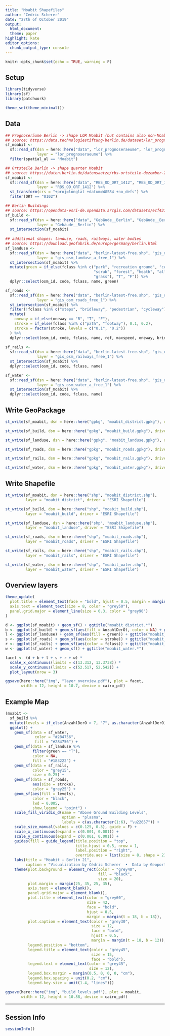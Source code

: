 ```yaml
---
title: "Moabit Shapefiles"
author: "Cedric Scherer"
date: "27th of October 2019"
output:
  html_document:
  theme: paper
highlight: kate
editor_options:
  chunk_output_type: console
---
```

  
```r
knitr::opts_chunk$set(echo = TRUE, warning = F)
```

## Setup

```r
library(tidyverse)
library(sf)
library(patchwork)

theme_set(theme_minimal())
```

## Data

```r
## Prognoseräume Berlin -> shape LOR Moabit (but contains also non-Moabit areas in the south...)
## source: https://data.technologiestiftung-berlin.de/dataset/lor_prognoseraeume/en
sf_moabit <- 
  sf::read_sf(dsn = here::here("data", "lor_prognoseraeume", "lor_prognoseraeume.shp"), 
              layer = "lor_prognoseraeume") %>% 
  filter(spatial_al == "Moabit")

## Ortsteile Berlin -> shape quarter Moabit 
## source: https://daten.berlin.de/datensaetze/rbs-ortsteile-dezember-2014
sf_moabit <- 
  sf::read_sf(dsn = here::here("data", "RBS_OD_ORT_1412", "RBS_OD_ORT_1412.shp"), 
              layer = "RBS_OD_ORT_1412") %>% 
  st_transform(crs = "+proj=longlat +datum=WGS84 +no_defs") %>% 
  filter(ORT == "0102")

## Berlin Buildings
## source: https://opendata-esri-de.opendata.arcgis.com/datasets/ecf431fd8c394ee1b2fd7d54563e7b81_0
sf_build <-
  sf::read_sf(dsn = here::here("data", "Gebäude__Berlin", "Gebäude__Berlin.shp"), 
              layer = "Gebäude__Berlin") %>%
  st_intersection(sf_moabit)
  
## additional shapes: landuse, roads, railways, water bodies
## source: https://download.geofabrik.de/europe/germany/berlin.html
sf_landuse <-
  sf::read_sf(dsn = here::here("data", "berlin-latest-free.shp", "gis_osm_landuse_a_free_1.shp"), 
              layer = "gis_osm_landuse_a_free_1") %>% 
  st_intersection(sf_moabit) %>% 
  mutate(green = if_else(fclass %in% c("park", "recreation_ground", "cemetery", 
                                       "scrub", "forest", "heath", "allotments", 
                                       "grass"), "T", "F")) %>% 
  dplyr::select(osm_id, code, fclass, name, green)

sf_roads <-
  sf::read_sf(dsn = here::here("data", "berlin-latest-free.shp", "gis_osm_roads_free_1.shp"), 
              layer = "gis_osm_roads_free_1") %>% 
  st_intersection(sf_moabit) %>% 
  filter(!fclass %in% c("steps", "bridleway", "pedestrian", "cycleway")) %>% 
  mutate(
    oneway = if_else(oneway == "B", "T", "F"),
    stroke = if_else(fclass %in% c("path", "footway"), 0.1, 0.2),
    stroke = factor(stroke, levels = c("0.1", "0.2"))
  ) %>% 
  dplyr::select(osm_id, code, fclass, name, ref, maxspeed, oneway, bridge, tunnel, stroke, layer)
  
sf_rails <-
  sf::read_sf(dsn = here::here("data", "berlin-latest-free.shp", "gis_osm_railways_free_1.shp"), 
              layer = "gis_osm_railways_free_1") %>% 
  st_intersection(sf_moabit) %>% 
  dplyr::select(osm_id, code, fclass, name)

sf_water <- 
  sf::read_sf(dsn = here::here("data", "berlin-latest-free.shp", "gis_osm_water_a_free_1.shp"), 
              layer = "gis_osm_water_a_free_1") %>% 
  st_intersection(sf_moabit) %>% 
  dplyr::select(osm_id, code, fclass, name)
```

## Write GeoPackage

```r
st_write(sf_moabit, dsn = here::here("gpkg", "moabit_district.gpkg"), driver = "GPKG")

st_write(sf_build, dsn = here::here("gpkg", "moabit_build.gpkg"), driver = "GPKG")

st_write(sf_landuse, dsn = here::here("gpkg", "moabit_landuse.gpkg"), driver = "GPKG")

st_write(sf_roads, dsn = here::here("gpkg", "moabit_roads.gpkg"), driver = "GPKG")

st_write(sf_rails, dsn = here::here("gpkg", "moabit_rails.gpkg"), driver = "GPKG")

st_write(sf_water, dsn = here::here("gpkg", "moabit_water.gpkg"), driver = "GPKG")
```


## Write Shapefile

```r
st_write(sf_moabit, dsn = here::here("shp", "moabit_district.shp"), 
         layer = "moabit_district", driver = "ESRI Shapefile")

st_write(sf_build, dsn = here::here("shp", "moabit_build.shp"), 
         layer = "moabit_build", driver = "ESRI Shapefile")

st_write(sf_landuse, dsn = here::here("shp", "moabit_landuse.shp"), 
         layer = "moabit_landuse", driver = "ESRI Shapefile")

st_write(sf_roads, dsn = here::here("shp", "moabit_roads.shp"), 
         layer = "moabit_roads", driver = "ESRI Shapefile")

st_write(sf_rails, dsn = here::here("shp", "moabit_rails.shp"), 
         layer = "moabit_rails", driver = "ESRI Shapefile")

st_write(sf_water, dsn = here::here("shp", "moabit_water.shp"), 
         layer = "moabit_water", driver = "ESRI Shapefile")
```


## Overview layers

```r
theme_update(
  plot.title = element_text(face = "bold", hjust = 0.5, margin = margin(t = 12, b = 3)),
  axis.text = element_text(size = 8, color = "grey50"),
  panel.grid.major = element_line(size = 0.3, color = "grey90")
)

d <- ggplot(sf_moabit) + geom_sf() + ggtitle("moabit_district.*")
b <- ggplot(sf_build) + geom_sf(aes(fill = AnzahlDerO), color = NA) + ggtitle("moabit_build.*")
l <- ggplot(sf_landuse) + geom_sf(aes(fill = green)) + ggtitle("moabit_landuse.*")
s <- ggplot(sf_roads) + geom_sf(aes(color = stroke)) + ggtitle("moabit_roads.*")
r <- ggplot(sf_rails) + geom_sf(aes(color = fclass)) + ggtitle("moabit_rails.*")
w <- ggplot(sf_water) + geom_sf() + ggtitle("moabit_water.*")

facet <- (d + b + l + s + r + w) * 
  scale_x_continuous(limits = c(13.312, 13.3738)) * 
  scale_y_continuous(limits = c(52.517, 52.542)) + 
  plot_layout(nrow = 3)

ggsave(here::here("img", "layer_overview.pdf"), plot = facet,
       width = 12, height = 10.7, device = cairo_pdf)
```

## Example Map

```r
(moabit <- 
  sf_build %>% 
  mutate(levels = if_else(AnzahlDerO > 7, "7", as.character(AnzahlDerO))) %>% 
  ggplot() +
    geom_sf(data = sf_water,
             color = "#284756",
             fill = "#284756") +
    geom_sf(data = sf_landuse %>% 
            filter(green == "T"),
            color = NA,
            fill = "#183222") +
    geom_sf(data = sf_rails,
            color = "grey15",
            size = 0.25) +
    geom_sf(data = sf_roads,
            aes(size = stroke),
            color = "grey25") +
    geom_sf(aes(fill = levels), 
            color = "black",
            lwd = 0.005, 
            show.legend = "point") + 
    scale_fill_viridis_d(name = "Above Ground Building Levels", 
                         option = "plasma",
                         labels = c(as.character(1:6), "\u22657")) +
    scale_size_manual(values = c(0.125, 0.3), guide = F) +
    scale_x_continuous(expand = c(0.001, 0.001)) +
    scale_y_continuous(expand = c(0.001, 0.001)) +
    guides(fill = guide_legend(title.position = "top", 
                               title.hjust = 0.5, nrow = 1,
                               label.position = "right",
                               override.aes = list(size = 8, shape = 21))) +
    labs(title = "Moabit – Berlin 21",
         caption = "Visualization by Cédric Scherer  •  Data by Geoportal Berlin & OpenStreetMap") +
    theme(plot.background = element_rect(color = "grey40", 
                                         fill = "black",
                                         size = 20),
          plot.margin = margin(25, 35, 25, 35),
          axis.text = element_blank(),
          panel.grid.major = element_blank(),
          plot.title = element_text(color = "grey60",
                                    size = 42,
                                    face = "bold",
                                    hjust = 0.5,
                                    margin = margin(t = 18, b = 18)),
          plot.caption = element_text(color = "grey30",
                                      size = 12,
                                      face = "bold",
                                      hjust = 0.5,
                                      margin = margin(t = 18, b = 12)),
          legend.position = "bottom",
          legend.title = element_text(color = "grey45",
                                      size = 15,
                                      face = "bold"),
          legend.text = element_text(color = "grey45",
                                     size = 12),
          legend.box.margin = margin(0.5, 0, 0, 0, "cm"), 
          legend.box.spacing = unit(0.2, "cm"), 
          legend.key.size = unit(1.4, "lines")))

ggsave(here::here("img", "build_levels.pdf"), plot = moabit,
       width = 12, height = 10.88, device = cairo_pdf)
```

***

## Session Info

```r
sessionInfo()
```
